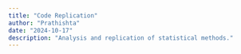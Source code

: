 ---
title: "Code Replication"
author: "Prathishta"
date: "2024-10-17"
description: "Analysis and replication of statistical methods."
---
